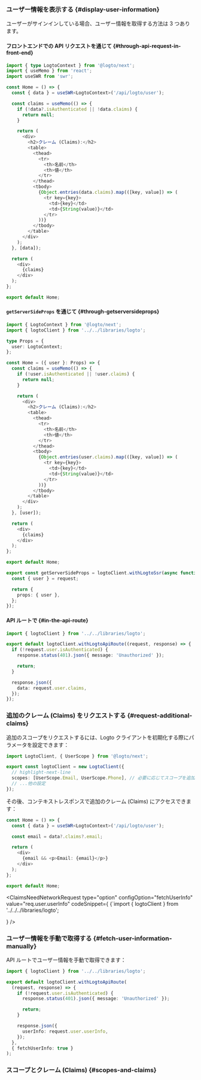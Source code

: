 

### ユーザー情報を表示する \{#display-user-information}

ユーザーがサインインしている場合、ユーザー情報を取得する方法は 3 つあります。

#### フロントエンドでの API リクエストを通じて \{#through-api-request-in-front-end}

```ts title="pages/index.tsx"
import { type LogtoContext } from '@logto/next';
import { useMemo } from 'react';
import useSWR from 'swr';

const Home = () => {
  const { data } = useSWR<LogtoContext>('/api/logto/user');

  const claims = useMemo(() => {
    if (!data?.isAuthenticated || !data.claims) {
      return null;
    }

    return (
      <div>
        <h2>クレーム (Claims):</h2>
        <table>
          <thead>
            <tr>
              <th>名前</th>
              <th>値</th>
            </tr>
          </thead>
          <tbody>
            {Object.entries(data.claims).map(([key, value]) => (
              <tr key={key}>
                <td>{key}</td>
                <td>{String(value)}</td>
              </tr>
            ))}
          </tbody>
        </table>
      </div>
    );
  }, [data]);

  return (
    <div>
      {claims}
    </div>
  );
};

export default Home;
```

#### `getServerSideProps` を通じて \{#through-getserversideprops}

```ts title="pages/index.tsx"
import { LogtoContext } from '@logto/next';
import { logtoClient } from '../../libraries/logto';

type Props = {
  user: LogtoContext;
};

const Home = ({ user }: Props) => {
  const claims = useMemo(() => {
    if (!user.isAuthenticated || !user.claims) {
      return null;
    }

    return (
      <div>
        <h2>クレーム (Claims):</h2>
        <table>
          <thead>
            <tr>
              <th>名前</th>
              <th>値</th>
            </tr>
          </thead>
          <tbody>
            {Object.entries(user.claims).map(([key, value]) => (
              <tr key={key}>
                <td>{key}</td>
                <td>{String(value)}</td>
              </tr>
            ))}
          </tbody>
        </table>
      </div>
    );
  }, [user]);

  return (
    <div>
      {claims}
    </div>
  );
};

export default Home;

export const getServerSideProps = logtoClient.withLogtoSsr(async function ({ request }) {
  const { user } = request;

  return {
    props: { user },
  };
});
```

#### API ルートで \{#in-the-api-route}

```ts title="pages/api/get-user-info.ts"
import { logtoClient } from '../../libraries/logto';

export default logtoClient.withLogtoApiRoute((request, response) => {
  if (!request.user.isAuthenticated) {
    response.status(401).json({ message: 'Unauthorized' });

    return;
  }

  response.json({
    data: request.user.claims,
  });
});
```

### 追加のクレーム (Claims) をリクエストする \{#request-additional-claims}

<FindUserInfoMissing method="/api/logto/user" />

<ScopesAndClaimsIntroduction />

追加のスコープをリクエストするには、Logto クライアントを初期化する際にパラメータを設定できます：

```ts title="libraries/logto.ts"
import LogtoClient, { UserScope } from '@logto/next';

export const logtoClient = new LogtoClient({
  // highlight-next-line
  scopes: [UserScope.Email, UserScope.Phone], // 必要に応じてスコープを追加
  // ...他の設定
});
```

その後、コンテキストレスポンスで追加のクレーム (Claims) にアクセスできます：

```ts title="pages/index.tsx"
const Home = () => {
  const { data } = useSWR<LogtoContext>('/api/logto/user');

  const email = data?.claims?.email;

  return (
    <div>
      {email && <p>Email: {email}</p>}
    </div>
  );
};

export default Home;
```

<ClaimsNeedNetworkRequest
  type="option"
  configOption="fetchUserInfo"
  value="req.user.userInfo"
  codeSnippet={
    <CodeBlock language="ts" title="pages/index.tsx">{`import { logtoClient } from '../../../libraries/logto';

  }
/>

### ユーザー情報を手動で取得する \{#fetch-user-information-manually}

API ルートでユーザー情報を手動で取得できます：

```ts title="pages/api/get-user-info.ts"
import { logtoClient } from '../../libraries/logto';

export default logtoClient.withLogtoApiRoute(
  (request, response) => {
    if (!request.user.isAuthenticated) {
      response.status(401).json({ message: 'Unauthorized' });

      return;
    }

    response.json({
      userInfo: request.user.userInfo,
    });
  },
  { fetchUserInfo: true }
);
```

### スコープとクレーム (Claims) \{#scopes-and-claims}

<ScopesAndClaims />

